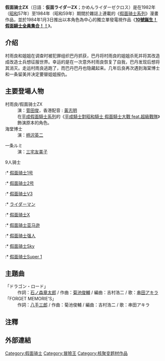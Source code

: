 {{expand|time=2014-12-25T10:21:49+00:00}}
{{unreferenced|time=2014-12-25T10:21:49+00:00}}
'''假面骑士ZX'''（日語：'''仮面ライダーZX'''；かめんライダーゼクロス）是在1982年（[[昭和|昭和]]57年）至1984年（昭和59年）期間於雜誌上連載的《[[假面骑士系列|假面骑士系列]]》漫畫作品，並於1984年1月3日推出以本角色為中心的獨立單發電視作品《'''[[10號誕生！假面騎士全員集合！！|10號誕生！假面騎士全員集合！！]]'''》。

==介绍==
村雨良和姐姐在调查时被犯罪组织巴丹抓获，巴丹将村雨良的姐姐杀死并将其改造成改造士兵想征服世界。幸运的是在一次意外村雨良恢复了自我，巴丹发现后想将其消灭。走运村雨良逃跑了，而巴丹巴丹也隐藏起来。几年后良再次遇到海棠博士和一条留美并决定要替姐姐报仇。
== 主要登場人物 ==
; 村雨良/假面骑士ZX
: 演：[[菅田俊|菅田俊]]，香港配音 : [[黃志明|黃志明]]
: 在[[平成|平成]][[假面騎士系列|假面騎士系列]]的《[[平成騎士對昭和騎士_假面騎士大戰_feat.超級戰隊|平成騎士對昭和騎士 假面騎士大戰 feat.超級戰隊]]》飾演原本的角色。
; 海堂博士
: 演：[[柄沢英二|柄沢英二]]

; 一条ルミ
: 演：[[三宅友美子|三宅友美子]]

; 9人骑士

:* [[假面骑士|假面骑士1号]]
:* [[假面骑士|假面骑士2号]]
:* [[假面骑士V3|假面骑士V3]]
:* [[假面骑士V3|ライダーマン]]
:* [[假面骑士X|假面骑士X]]
:* [[假面骑士亚马逊|假面骑士亚马逊]]
:* [[假面骑士强人|假面骑士强人]]
:* [[假面骑士Sky|假面骑士Sky]]
:* [[假面骑士Super_1|假面骑士Super 1]]

== 主題曲 ==
; 「ドラゴン・ロード」
: 作詞：[[石ノ森章太郎|石ノ森章太郎]] / 作曲：[[菊池俊輔|菊池俊輔]] / 編曲：吉村浩二 / 歌：[[串田アキラ|串田アキラ]]
; 「FORGET MEMORIE'S」
: 作詞：[[八手三郎|八手三郎]] / 作曲：菊池俊輔 / 編曲：吉村浩二 / 歌：串田アキラ

== 注釋 ==
<references group="注" />

== 外部連結 ==
{{假面騎士}}

{{DEFAULTSORT:Kamen Rider ZX}}
[[Category:假面骑士|Category:假面骑士]]
[[Category:冒險王|Category:冒險王]]
[[Category:核聚变题材作品|Category:核聚变题材作品]]